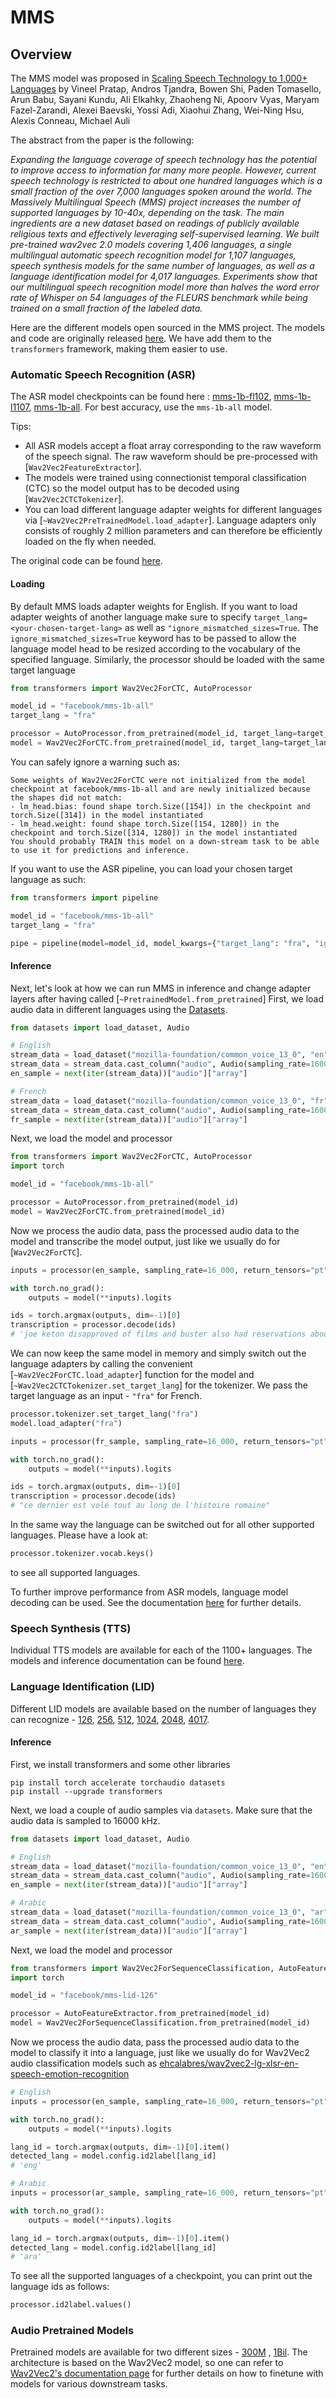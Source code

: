<!--Copyright 2023 The HuggingFace Team. All rights reserved.

Licensed under the Apache License, Version 2.0 (the "License"); you may not use this file except in compliance with
the License. You may obtain a copy of the License at

http://www.apache.org/licenses/LICENSE-2.0

Unless required by applicable law or agreed to in writing, software distributed under the License is distributed on
an "AS IS" BASIS, WITHOUT WARRANTIES OR CONDITIONS OF ANY KIND, either express or implied. See the License for the
specific language governing permissions and limitations under the License.
-->

# MMS

## Overview

The MMS model was proposed in [Scaling Speech Technology to 1,000+ Languages](https://arxiv.org/abs/2305.13516) 
by Vineel Pratap, Andros Tjandra, Bowen Shi, Paden Tomasello, Arun Babu, Sayani Kundu, Ali Elkahky, Zhaoheng Ni, Apoorv Vyas, Maryam Fazel-Zarandi, Alexei Baevski, Yossi Adi, Xiaohui Zhang, Wei-Ning Hsu, Alexis Conneau, Michael Auli

The abstract from the paper is the following:

*Expanding the language coverage of speech technology has the potential to improve access to information for many more people. 
However, current speech technology is restricted to about one hundred languages which is a small fraction of the over 7,000
languages spoken around the world. 
The Massively Multilingual Speech (MMS) project increases the number of supported languages by 10-40x, depending on the task. 
The main ingredients are a new dataset based on readings of publicly available religious texts and effectively leveraging
self-supervised learning. We built pre-trained wav2vec 2.0 models covering 1,406 languages, 
a single multilingual automatic speech recognition model for 1,107 languages, speech synthesis models 
for the same number of languages, as well as a language identification model for 4,017 languages. 
Experiments show that our multilingual speech recognition model more than halves the word error rate of 
Whisper on 54 languages of the FLEURS benchmark while being trained on a small fraction of the labeled data.*

Here are the different models open sourced in the MMS project. The models and code are originally released [here](https://github.com/facebookresearch/fairseq/tree/main/examples/mms). We have add them to the `transformers` framework, making them easier to use.

### **Automatic Speech Recognition (ASR)**

The ASR model checkpoints  can be found here : [mms-1b-fl102](https://huggingface.co/facebook/mms-1b-fl102), [mms-1b-l1107](https://huggingface.co/facebook/mms-1b-l1107), [mms-1b-all](https://huggingface.co/facebook/mms-1b-all). For best accuracy, use the `mms-1b-all` model. 

Tips:

- All ASR models accept a float array corresponding to the raw waveform of the speech signal. The raw waveform should be pre-processed with [`Wav2Vec2FeatureExtractor`].
- The models were trained using connectionist temporal classification (CTC) so the model output has to be decoded using
  [`Wav2Vec2CTCTokenizer`].
- You can load different language adapter weights for different languages via [`~Wav2Vec2PreTrainedModel.load_adapter`]. Language adapters only consists of roughly 2 million parameters 
  and can therefore be efficiently loaded on the fly when needed.


The original code can be found [here](https://github.com/facebookresearch/fairseq/tree/main/examples/mms).

#### Loading

By default MMS loads adapter weights for English. If you want to load adapter weights of another language 
make sure to specify `target_lang=<your-chosen-target-lang>` as well as `"ignore_mismatched_sizes=True`.
The `ignore_mismatched_sizes=True` keyword has to be passed to allow the language model head to be resized according
to the vocabulary of the specified language.
Similarly, the processor should be loaded with the same target language

```py
from transformers import Wav2Vec2ForCTC, AutoProcessor

model_id = "facebook/mms-1b-all"
target_lang = "fra"

processor = AutoProcessor.from_pretrained(model_id, target_lang=target_lang)
model = Wav2Vec2ForCTC.from_pretrained(model_id, target_lang=target_lang, ignore_mismatched_sizes=True)
```

<Tip>

You can safely ignore a warning such as:

```text
Some weights of Wav2Vec2ForCTC were not initialized from the model checkpoint at facebook/mms-1b-all and are newly initialized because the shapes did not match:
- lm_head.bias: found shape torch.Size([154]) in the checkpoint and torch.Size([314]) in the model instantiated
- lm_head.weight: found shape torch.Size([154, 1280]) in the checkpoint and torch.Size([314, 1280]) in the model instantiated
You should probably TRAIN this model on a down-stream task to be able to use it for predictions and inference.
```

</Tip>

If you want to use the ASR pipeline, you can load your chosen target language as such:

```py
from transformers import pipeline

model_id = "facebook/mms-1b-all"
target_lang = "fra"

pipe = pipeline(model=model_id, model_kwargs={"target_lang": "fra", "ignore_mismatched_sizes": True})
```

#### Inference

Next, let's look at how we can run MMS in inference and change adapter layers after having called [`~PretrainedModel.from_pretrained`]
First, we load audio data in different languages using the [Datasets](https://github.com/huggingface/datasets).

```py
from datasets import load_dataset, Audio

# English
stream_data = load_dataset("mozilla-foundation/common_voice_13_0", "en", split="test", streaming=True)
stream_data = stream_data.cast_column("audio", Audio(sampling_rate=16000))
en_sample = next(iter(stream_data))["audio"]["array"]

# French
stream_data = load_dataset("mozilla-foundation/common_voice_13_0", "fr", split="test", streaming=True)
stream_data = stream_data.cast_column("audio", Audio(sampling_rate=16000))
fr_sample = next(iter(stream_data))["audio"]["array"]
```

Next, we load the model and processor

```py
from transformers import Wav2Vec2ForCTC, AutoProcessor
import torch

model_id = "facebook/mms-1b-all"

processor = AutoProcessor.from_pretrained(model_id)
model = Wav2Vec2ForCTC.from_pretrained(model_id)
```

Now we process the audio data, pass the processed audio data to the model and transcribe the model output,
just like we usually do for [`Wav2Vec2ForCTC`].

```py
inputs = processor(en_sample, sampling_rate=16_000, return_tensors="pt")

with torch.no_grad():
    outputs = model(**inputs).logits

ids = torch.argmax(outputs, dim=-1)[0]
transcription = processor.decode(ids)
# 'joe keton disapproved of films and buster also had reservations about the media'
```

We can now keep the same model in memory and simply switch out the language adapters by
calling the convenient [`~Wav2Vec2ForCTC.load_adapter`] function for the model and [`~Wav2Vec2CTCTokenizer.set_target_lang`] for the tokenizer.
We pass the target language as an input - `"fra"` for French.

```py
processor.tokenizer.set_target_lang("fra")
model.load_adapter("fra")

inputs = processor(fr_sample, sampling_rate=16_000, return_tensors="pt")

with torch.no_grad():
    outputs = model(**inputs).logits

ids = torch.argmax(outputs, dim=-1)[0]
transcription = processor.decode(ids)
# "ce dernier est volé tout au long de l'histoire romaine"
```

In the same way the language can be switched out for all other supported languages. Please have a look at:

```py
processor.tokenizer.vocab.keys()
```

to see all supported languages.

To further improve performance from ASR models, language model decoding can be used. See the documentation [here](https://huggingface.co/facebook/mms-1b-all) for further details.  

### **Speech Synthesis (TTS)**

Individual TTS models are available for each of the 1100+ languages. The models and inference documentation can be found [here](https://huggingface.co/facebook/mms-tts).

### **Language Identification (LID)**

Different LID models are available based on the number of languages they can recognize - [126](https://huggingface.co/facebook/mms-lid-126), [256](https://huggingface.co/facebook/mms-lid-256), [512](https://huggingface.co/facebook/mms-lid-512), [1024](https://huggingface.co/facebook/mms-lid-1024), [2048](https://huggingface.co/facebook/mms-lid-2048), [4017](https://huggingface.co/facebook/mms-lid-4017). 

#### Inference
First, we install transformers and some other libraries
```
pip install torch accelerate torchaudio datasets
pip install --upgrade transformers
````

Next, we load a couple of audio samples via `datasets`. Make sure that the audio data is sampled to 16000 kHz.

```py
from datasets import load_dataset, Audio

# English
stream_data = load_dataset("mozilla-foundation/common_voice_13_0", "en", split="test", streaming=True)
stream_data = stream_data.cast_column("audio", Audio(sampling_rate=16000))
en_sample = next(iter(stream_data))["audio"]["array"]

# Arabic
stream_data = load_dataset("mozilla-foundation/common_voice_13_0", "ar", split="test", streaming=True)
stream_data = stream_data.cast_column("audio", Audio(sampling_rate=16000))
ar_sample = next(iter(stream_data))["audio"]["array"]
```

Next, we load the model and processor

```py
from transformers import Wav2Vec2ForSequenceClassification, AutoFeatureExtractor
import torch

model_id = "facebook/mms-lid-126"

processor = AutoFeatureExtractor.from_pretrained(model_id)
model = Wav2Vec2ForSequenceClassification.from_pretrained(model_id)
```

Now we process the audio data, pass the processed audio data to the model to classify it into a language, just like we usually do for Wav2Vec2 audio classification models such as [ehcalabres/wav2vec2-lg-xlsr-en-speech-emotion-recognition](https://huggingface.co/harshit345/xlsr-wav2vec-speech-emotion-recognition)

```py
# English
inputs = processor(en_sample, sampling_rate=16_000, return_tensors="pt")

with torch.no_grad():
    outputs = model(**inputs).logits

lang_id = torch.argmax(outputs, dim=-1)[0].item()
detected_lang = model.config.id2label[lang_id]
# 'eng'

# Arabic
inputs = processor(ar_sample, sampling_rate=16_000, return_tensors="pt")

with torch.no_grad():
    outputs = model(**inputs).logits

lang_id = torch.argmax(outputs, dim=-1)[0].item()
detected_lang = model.config.id2label[lang_id]
# 'ara'
```

To see all the supported languages of a checkpoint, you can print out the language ids as follows:
```py
processor.id2label.values()
```

### **Audio Pretrained Models**

Pretrained models are available for two different sizes - [300M](https://huggingface.co/facebook/mms-300m) , [1Bil](https://huggingface.co/facebook/mms-1b). The architecture is based on the Wav2Vec2 model, so one can refer to [Wav2Vec2's documentation page](wav2vec2) for further details on how to finetune with models for various downstream tasks.
